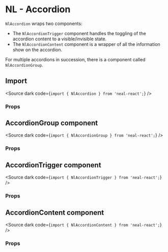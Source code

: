 
<Meta of={AccordionStories} name="Overview" />

# NL - Accordion

`NlAccordion` wraps two components:

- The `NlAccordionTrigger` component handles the toggling of the accordion content to a visible/invisible state.
- The `NlAccordionContent` component is a wrapper of all the information show on the accordion.

For multiple accordions in succession, there is a component called `NlAccordionGroup`.

<Canvas of={AccordionStories.AccordionDefault} layout="fullscreen" withToolbar />

## Import

<Source dark code={`import { NlAccordion } from 'neal-react';`} />
### Props
<ArgTypes of={AccordionStories} />

## AccordionGroup component

<Source dark code={`import { NlAccordionGroup } from 'neal-react';`} />
### Props
<ArgTypes of={AccordionGroupStories} />

## AccordionTrigger component

<Source dark code={`import { NlAccordionTrigger } from 'neal-react';`} />
### Props
<ArgTypes of={AccordionTriggerStories} />

## AccordionContent component

<Source dark code={`import { NlAccordionContent } from 'neal-react';`} />
### Props
<ArgTypes of={AccordionContentStories} />
